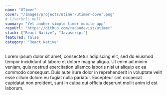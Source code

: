 ```yaml
---
name: "UTimer"
cover: "/images/projects/utimer/utimer-cover.png"
# liverUrl: null
summary: "Yet anoher simple timer mobile app"
repoUrl: "https://github.com/radandevist/utimer"
stack: ["React Native", "Javascript"]
featured: false
category: "React Native"
---
```


Lorem ipsum dolor sit amet, consectetur adipiscing elit, sed do eiusmod tempor incididunt ut labore et dolore magna aliqua. Ut enim ad minim veniam, quis nostrud exercitation ullamco laboris nisi ut aliquip ex ea commodo consequat. Duis aute irure dolor in reprehenderit in voluptate velit esse cillum dolore eu fugiat nulla pariatur. Excepteur sint occaecat cupidatat non proident, sunt in culpa qui officia deserunt mollit anim id est laborum.